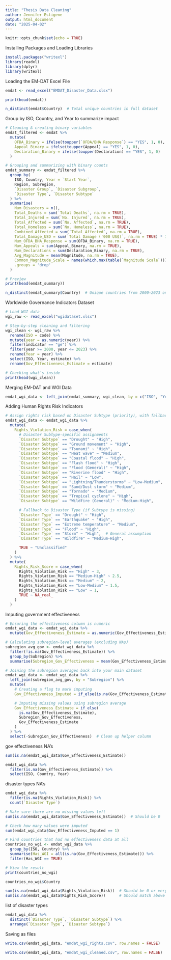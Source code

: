 ```yaml
---
title: "Thesis Data Cleaning"
author: Jennifer Estigene
output: html_document
date: "2025-04-02"
---
```


```r
knitr::opts_chunk$set(echo = TRUE)
```

Installing Packages and Loading Libraries 
```r
install.packages("writexl")
library(readxl)
library(dplyr)
library(writexl)
```

Loading the EM-DAT Excel File
```r
emdat <- read_excel("EMDAT_Disaster_Data.xlsx")

print(head(emdat))

n_distinct(emdat$Country)  # Total unique countries in full dataset
```

Group by ISO, Country, and Year to summarize impact 
```r
# Cleaning & creating binary variables
emdat_filtered <- emdat %>%
  mutate(
    OFDA_Binary = ifelse(toupper(`OFDA/BHA Response`) == "YES", 1, 0),
    Appeal_Binary = ifelse(toupper(Appeal) == "YES", 1, 0),
    Declaration_Binary = ifelse(toupper(Declaration) == "YES", 1, 0)
  )

# Grouping and summarizing with binary counts
emdat_summary <- emdat_filtered %>%
  group_by(
    ISO, Country, Year = `Start Year`,
    Region, Subregion,
    `Disaster Group`, `Disaster Subgroup`,
    `Disaster Type`, `Disaster Subtype`
  ) %>%
  summarise(
    Num_Disasters = n(),
    Total_Deaths = sum(`Total Deaths`, na.rm = TRUE),
    Total_Injured = sum(`No. Injured`, na.rm = TRUE),
    Total_Affected = sum(`No. Affected`, na.rm = TRUE),
    Total_Homeless = sum(`No. Homeless`, na.rm = TRUE),
    Combined_Affected = sum(`Total Affected`, na.rm = TRUE),
    Total_Damage_USD = sum(`Total Damage ('000 US$)`, na.rm = TRUE) * 1000,
    Num_OFDA_BHA_Response = sum(OFDA_Binary, na.rm = TRUE),
    Num_Appeals = sum(Appeal_Binary, na.rm = TRUE),
    Num_Declarations = sum(Declaration_Binary, na.rm = TRUE),
    Avg_Magnitude = mean(Magnitude, na.rm = TRUE),
    Common_Magnitude_Scale = names(which.max(table(`Magnitude Scale`))),
    .groups = 'drop'
  )

# Preview
print(head(emdat_summary))

n_distinct(emdat_summary$Country)  # Unique countries from 2000–2023 only
```

Worldwide Governance Indicators Dataset
```r
# Load WGI data 
wgi_raw <- read_excel("wgidataset.xlsx")

# Step-by-step cleaning and filtering
wgi_clean <- wgi_raw %>%
  rename(ISO = code) %>%
  mutate(year = as.numeric(year)) %>%
  filter(indicator == "ge") %>%
  filter(year >= 2000, year <= 2023) %>%
  rename(Year = year) %>%
  select(ISO, Year, estimate) %>%
  rename(Gov_Effectiveness_Estimate = estimate)

# Checking what’s inside
print(head(wgi_clean))
```

Merging EM-DAT and WGI Data
```r
emdat_wgi_data <- left_join(emdat_summary, wgi_clean, by = c("ISO", "Year"))
```

Adding Human Rights Risk Indicators 
```r
# Assign rights risk based on Disaster Subtype (priority), with fallback to Disaster Type
emdat_wgi_data <- emdat_wgi_data %>%
  mutate(
    Rights_Violation_Risk = case_when(
      # Disaster Subtype-specific assignments
      `Disaster Subtype` == "Drought" ~ "High",
      `Disaster Subtype` == "Ground movement" ~ "High",
      `Disaster Subtype` == "Tsunami" ~ "High",
      `Disaster Subtype` == "Heat wave" ~ "Medium",
      `Disaster Subtype` == "Coastal flood" ~ "High",
      `Disaster Subtype` == "Flash flood" ~ "High",
      `Disaster Subtype` == "Flood (General)" ~ "High",
      `Disaster Subtype` == "Riverine flood" ~ "High",
      `Disaster Subtype` == "Hail" ~ "Low",
      `Disaster Subtype` == "Lightning/Thunderstorms" ~ "Low-Medium",
      `Disaster Subtype` == "Sand/Dust storm" ~ "Medium",
      `Disaster Subtype` == "Tornado" ~ "Medium",
      `Disaster Subtype` == "Tropical cyclone" ~ "High",
      `Disaster Subtype` == "Wildfire (General)" ~ "Medium-High",

      # Fallback to Disaster Type (if Subtype is missing)
      `Disaster Type` == "Drought" ~ "High",
      `Disaster Type` == "Earthquake" ~ "High",
      `Disaster Type` == "Extreme temperature" ~ "Medium",
      `Disaster Type` == "Flood" ~ "High",
      `Disaster Type` == "Storm" ~ "High",  # General assumption
      `Disaster Type` == "Wildfire" ~ "Medium-High",

      TRUE ~ "Unclassified"
    )
  ) %>%
  mutate(
    Rights_Risk_Score = case_when(
      Rights_Violation_Risk == "High" ~ 3,
      Rights_Violation_Risk == "Medium-High" ~ 2.5,
      Rights_Violation_Risk == "Medium" ~ 2,
      Rights_Violation_Risk == "Low-Medium" ~ 1.5,
      Rights_Violation_Risk == "Low" ~ 1,
      TRUE ~ NA_real_
    )
  )
```

Imputing government effectiveness 
```r
# Ensuring the effectiveness column is numeric
emdat_wgi_data <- emdat_wgi_data %>%
  mutate(Gov_Effectiveness_Estimate = as.numeric(Gov_Effectiveness_Estimate))

# Calculating subregion-level averages (excluding NAs)
subregion_avg_gov <- emdat_wgi_data %>%
  filter(!is.na(Gov_Effectiveness_Estimate)) %>%
  group_by(Subregion) %>%
  summarise(Subregion_Gov_Effectiveness = mean(Gov_Effectiveness_Estimate, na.rm = TRUE))

# Joining the subregion averages back into your main dataset
emdat_wgi_data <- emdat_wgi_data %>%
  left_join(subregion_avg_gov, by = "Subregion") %>%
  mutate(
    # Creating a flag to mark imputing
    Gov_Effectiveness_Imputed = if_else(is.na(Gov_Effectiveness_Estimate), 1L, 0L),

    # Imputing missing values using subregion average
    Gov_Effectiveness_Estimate = if_else(
      is.na(Gov_Effectiveness_Estimate),
      Subregion_Gov_Effectiveness,
      Gov_Effectiveness_Estimate
    )
  ) %>%
  select(-Subregion_Gov_Effectiveness)  # Clean up helper column
```

gov effectiveness NA's
```r
sum(is.na(emdat_wgi_data$Gov_Effectiveness_Estimate))

emdat_wgi_data %>%
  filter(is.na(Gov_Effectiveness_Estimate)) %>%
  select(ISO, Country, Year)
```

disaster types NA's
```r
emdat_wgi_data %>%
  filter(is.na(Rights_Violation_Risk)) %>%
  count(`Disaster Type`)
```

```r
# Make sure there are no missing values left
sum(is.na(emdat_wgi_data$Gov_Effectiveness_Estimate))  # Should be 0

# Check how many values were imputed
sum(emdat_wgi_data$Gov_Effectiveness_Imputed == 1)
```

```r
# Find countries that had no effectiveness data at all
countries_no_wgi <- emdat_wgi_data %>%
  group_by(ISO, Country) %>%
  summarise(Has_WGI = all(is.na(Gov_Effectiveness_Estimate))) %>%
  filter(Has_WGI == TRUE)

# View the result
print(countries_no_wgi)
```

```r
countries_no_wgi$Country
```


```r
sum(is.na(emdat_wgi_data$Rights_Violation_Risk))  # Should be 0 or very few
sum(is.na(emdat_wgi_data$Rights_Risk_Score))      # Should match above
```


list of disaster types 
```r
emdat_wgi_data %>%
  distinct(`Disaster Type`, `Disaster Subtype`) %>%
  arrange(`Disaster Type`, `Disaster Subtype`)
```



Saving as files 
```r
write.csv(emdat_wgi_data, "emdat_wgi_rights.csv", row.names = FALSE)
```

```r
write.csv(emdat_wgi_data, "emdat_wgi_cleaned.csv", row.names = FALSE)
```
